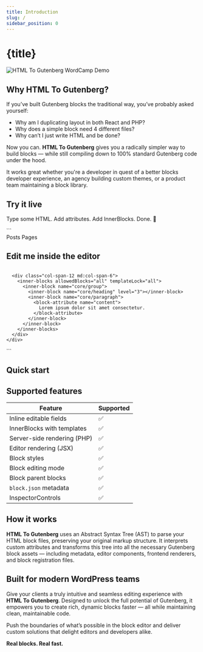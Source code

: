 ```yaml
---
title: Introduction
slug: /
sidebar_position: 0
---
```





# {title}

<head>
  <title>{title}</title>
</head>

<Introduction />

![HTML To Gutenberg WordCamp Demo](/img/wordcamp-demo.png)

## Why HTML To Gutenberg?

If you’ve built Gutenberg blocks the traditional way, you’ve probably asked yourself:

- Why am I duplicating layout in both React and PHP?
- Why does a simple block need 4 different files?
- Why can’t I just write HTML and be done?

Now you can. **HTML To Gutenberg** gives you a radically simpler way to build blocks — while still compiling down to 100% standard Gutenberg code under the hood.

It works great whether you're a developer in quest of a better blocks developer experience, an agency building custom themes, or a product team maintaining a block library.

## Try it live

Type some HTML. Add attributes. Add InnerBlocks. Done. 🎉

<LiveEditor>
```
<section
  class="py-20 bg-blue-200"
  data-parent="custom/parent-block"
  data-editing-mode="contentOnly"
>
  <inspector-controls>
    <panel-body title="Settings">
      <select-control data-bind="postType" label="Post Type">
        <select-control-option value="posts">Posts</select-control-option>
        <select-control-option value="pages">Pages</select-control-option>
      </select-control>
    </panel-body>
  </inspector-controls>

  <div class="container">
    <div class="grid grid-cols-12 gap-4">
      <div class="col-span-12 md:col-span-6">
        <h2 class="text-2xl" data-bind="sectionTitle">
          Edit me inside the editor
        </h2>
        <img class="aspect-square object-cover" data-bind="sectionImage" />
      </div>

      <div class="col-span-12 md:col-span-6">
        <inner-blocks allowedBlocks="all" templateLock="all">
          <inner-block name="core/group">
            <inner-block name="core/heading" level="3"></inner-block>
            <inner-block name="core/paragraph">
              <block-attribute name="content">
                Lorem ipsum dolor sit amet consectetur.
              </block-attribute>
            </inner-block>
          </inner-block>
        </inner-blocks>
      </div>
    </div>

  </div>
</section>
```
</LiveEditor>

## Quick start

<QuickStart />

## Supported features

| Feature                     | Supported          |
| --------------------------- | ------------------ |
| Inline editable fields      | :white_check_mark: |
| InnerBlocks with templates  | :white_check_mark: |
| Server-side rendering (PHP) | :white_check_mark: |
| Editor rendering (JSX)      | :white_check_mark: |
| Block styles                | :white_check_mark: |
| Block editing mode          | :white_check_mark: |
| Block parent blocks         | :white_check_mark: |
| `block.json` metadata       | :white_check_mark: |
| InspectorControls           | :white_check_mark: |

## How it works

**HTML To Gutenberg** uses an Abstract Syntax Tree (AST) to parse your HTML block files, preserving your original markup structure. It interprets custom attributes and transforms this tree into all the necessary Gutenberg block assets — including metadata, editor components, frontend renderers, and block registration files.

## Built for modern WordPress teams

Give your clients a truly intuitive and seamless editing experience with **HTML To Gutenberg**. Designed to unlock the full potential of Gutenberg, it empowers you to create rich, dynamic blocks faster — all while maintaining clean, maintainable code.

Push the boundaries of what’s possible in the block editor and deliver custom solutions that delight editors and developers alike.

**Real blocks. Real fast.**
